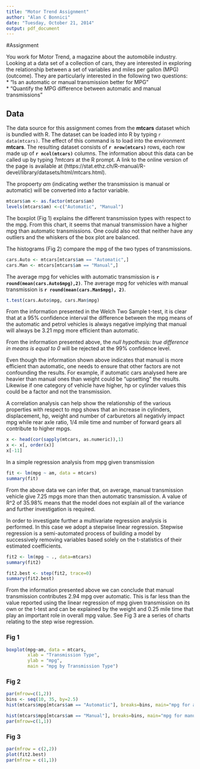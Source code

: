 ```yaml
---
title: "Motor Trend Assignment"
author: "Alan C Bonnici"
date: "Tuesday, October 21, 2014"
output: pdf_document
---
```


#Assignment

You work for Motor Trend, a magazine about the automobile industry. Looking at a data set of a collection of cars, they are interested in exploring the relationship between a set of variables and miles per gallon (MPG) (outcome). They are particularly interested in the following two questions:  
* "Is an automatic or manual transmission better for MPG"  
* "Quantify the MPG difference between automatic and manual transmissions"


## Data

The data source for this assignment comes from the **mtcars** dataset which is bundled with R. The dataset can be loaded into R by typing `r data(mtcars)`. The effect of this command is to load into the environment **mtcars**. The resulting dataset consists of **`r nrow(mtcars)`** rows, each row made up of **`r ncol(mtcars)`** columns. The information about this data can be called up by typing *?mtcars* at the R prompt. A link to the online version of the page is available at (https://stat.ethz.ch/R-manual/R-devel/library/datasets/html/mtcars.html).

The propoerty *am* (indicating wether the transmission is manual or automatic) will be converted into a factor variable.

```r
mtcars$am <- as.factor(mtcars$am)
levels(mtcars$am) <-c("Automatic", "Manual")
```

The boxplot (Fig 1) explains the different transmission types with respect to the mpg. From this chart, it seems that manual transmission have a higher mpg than automatic transmissions. One could also not that neither have any outliers and the whiskers of the box plot are balanced.

The histograms (Fig 2) compare the mpg of the two types of transmissions.

```r
cars.Auto <- mtcars[mtcars$am == "Automatic",]
cars.Man <- mtcars[mtcars$am == "Manual",]
```

The average mpg for vehicles with automatic transmission is **`r round(mean(cars.Auto$mpg),2)`**. The average mpg for vehicles with manual transmission is **`r round(mean(cars.Man$mpg), 2)`**.

```r
t.test(cars.Auto$mpg, cars.Man$mpg)
```

From the information presented in the Welch Two Sample t-test, it is clear that at a 95% confidence interval the difference between the mpg means of the automatic and petrol vehicles is always negative implying that manual will always be 3.21 mpg more efficient than automatic.

From the information presented above, the *null hypothesis: true difference in means is equal to 0* will be rejected at the 99% confidence level.

Even though the information shown above indicates that manual is more efficient than automatic, one needs to ensure that other factors are not confounding the results. For example, if automatic cars analysed here are heavier than manual ones than weight could be "upsetting" the results. Likewise if one category of vehicle have higher, hp or cylinder values this could be a factor and not the transmission.

A correlation analysis can help show the relationship of the various properties with respect to mpg shows that an increase in cylinders, displacement, hp, weight and number of carburetors all negativly impact mpg while rear axle ratio, 1/4 mile time and number of forward gears all contribute to higher mpgs.

```r
x <- head(cor(sapply(mtcars, as.numeric)),1)
x <- x[, order(x)]
x[-11]
```

In a simple regression analysis from mpg given transmission 
```r
fit <- lm(mpg ~ am, data = mtcars)
summary(fit)
```

From the above data we can infer that, on average, manual transmission vehicle give 7.25 mpgs more than then automatic transmission. A value of R^2 of 35.98% means that the model does not explain all of the variance and further investigation is required.

In order to investigate further a multivariate regression analysis is performed. In this case we adopt a stepwise linear regression. Stepwise regression is a semi-automated process of building a model by successively removing variables based solely on the t-statistics of their estimated coefficients. 

```r
fit2 <- lm(mpg ~ ., data=mtcars)
summary(fit2)

fit2.best <- step(fit2, trace=0)
summary(fit2.best)
```

From the information presented above we can conclude that manual transmission contributes 2.94 mpg over automatic. This is far less than the value reported using the linear regression of mpg given transmission on its own or the t-test and can be explained by the weight and 0.25 mile time that play an important role in overall mpg value. See Fig 3 are a series of charts relating to the step wise regression.

### Fig 1
```r
boxplot(mpg~am, data = mtcars,
        xlab = "Transmission Type",
        ylab = "mpg",
        main = "mpg by Transmission Type")
```

### Fig 2
```r
par(mfrow=c(1,2))
bins <- seq(10, 35, by=2.5)
hist(mtcars$mpg[mtcars$am == "Automatic"], breaks=bins, main="mpg for automatic vehicles", xlab="mpg", xlim=c(10, 35))

hist(mtcars$mpg[mtcars$am == "Manual"], breaks=bins, main="mpg for manual vehicles", xlab="mpg", xlim=c(10, 35))
par(mfrow=c(1,1))

```

### Fig 3
```r
par(mfrow = c(2,2))
plot(fit2.best)
par(mfrow = c(1,1))
```
